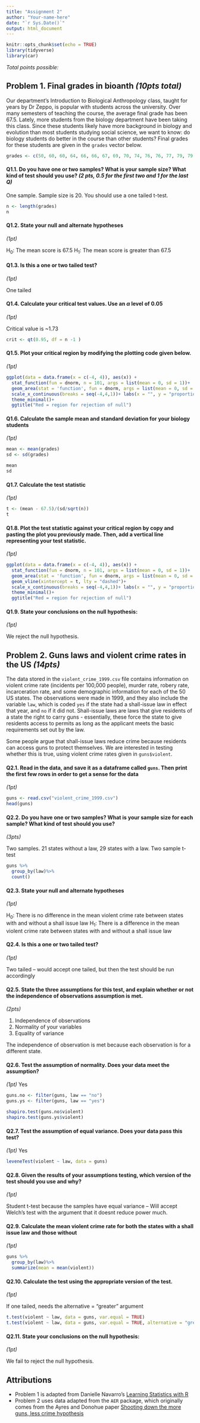 ```yaml
---
title: "Assignment 2"
author: "Your-name-here"
date: "`r Sys.Date()`"
output: html_document
---
```


```r
knitr::opts_chunk$set(echo = TRUE)
library(tidyverse)
library(car)
```

*Total points possible: *

## Problem 1. Final grades in bioanth *(10pts total)*

Our department's Introduction to Biological Anthropology class, taught for years by Dr Zeppo, is popular with students across the university. Over many semesters of teaching the course, the average final grade has been 67.5. Lately, more students from the biology department have been taking this class. Since these students likely have more background in biology and evolution than most students studying social science, we want to know: do biology students do better in the course than other students? Final grades for these students are given in the `grades` vector below.


```r
grades <- c(50, 60, 60, 64, 66, 66, 67, 69, 70, 74, 76, 76, 77, 79, 79, 79, 81, 82,82, 89)

```

#### Q1.1. Do you have one or two samples? What is your sample size? What kind of test should you use? *(2 pts, 0.5 for the first two and 1 for the last Q)*

One sample. Sample size is 20. You should use a one tailed t-test.

```r
n <- length(grades)
n
```

#### Q1.2. State your null and alternate hypotheses
*(1pt)*

H~0~: The mean score is 67.5
H~1~: The mean score is greater than 67.5


#### Q1.3. Is this a one or two tailed test?
*(1pt)*

One tailed

#### Q1.4. Calculate your critical test values. Use an $\alpha$ level of 0.05
*(1pt)*

Critical value is ~1.73

```r

crit <- qt(0.95, df = n -1 )

```


#### Q1.5. Plot your critical region by modifying the plotting code given below.
*(1pt)*

```r

ggplot(data = data.frame(x = c(-4, 4)), aes(x)) +
  stat_function(fun = dnorm, n = 101, args = list(mean = 0, sd = 1))+
  geom_area(stat = 'function', fun = dnorm, args = list(mean = 0, sd = 1), fill = "red", alpha = 0.4, xlim = c(crit, 4))+ # modify the xlim argument 
  scale_x_continuous(breaks = seq(-4,4,1))+ labs(x = "", y = "proportion")+
  theme_minimal()+
  ggtitle("Red = region for rejection of null")

```

#### Q1.6. Calculate the sample mean and standard deviation for your biology students
*(1pt)*

```r
mean <- mean(grades)
sd <- sd(grades)

mean
sd
```

#### Q1.7. Calculate the test statistic
*(1pt)*

```r
t <- (mean - 67.5)/(sd/sqrt(n))
t
```


#### Q1.8. Plot the test statistic against your critical region by copy and pasting the plot you previously made. Then, add a vertical line representing your test statistic.
*(1pt)*

```r

ggplot(data = data.frame(x = c(-4, 4)), aes(x)) +
  stat_function(fun = dnorm, n = 101, args = list(mean = 0, sd = 1))+
  geom_area(stat = 'function', fun = dnorm, args = list(mean = 0, sd = 1), fill = "red", alpha = 0.4, xlim = c(crit, 4))+ # modify the xlim argument 
  geom_vline(xintercept = t, lty = "dashed")+
  scale_x_continuous(breaks = seq(-4,4,1))+ labs(x = "", y = "proportion")+
  theme_minimal()+
  ggtitle("Red = region for rejection of null")

```

#### Q1.9. State your conclusions on the null hypothesis:
*(1pt)*

We reject the null hypothesis.


## Problem 2. Guns laws and violent crime rates in the US *(14pts)*

The data stored in the `violent_crime_1999.csv` file contains information on violent crime rate (incidents per 100,000 people), murder rate, robery rate, incarceration rate, and some demographic information for each of the 50 US states. The observations were made in 1999, and they also include the variable `law`, which is coded `yes` if the state had a shall-issue law in effect that year, and `no` if it did not. Shall-issue laws are laws that give residents of a state the right to carry guns - essentially, these force the state to give residents access to permits as long as the applicant meets the basic requirements set out by the law.

Some people argue that shall-issue laws reduce crime because residents can access guns to protect themselves. We are interested in testing whether this is true, using violent crime rates given in `guns$violent`.

#### Q2.1. Read in the data, and save it as a dataframe called `guns`. Then print the first few rows in order to get a sense for the data
*(1pt)*

```r
guns <- read.csv("violent_crime_1999.csv")
head(guns)
```

#### Q2.2. Do you have one or two samples? What is your sample size for each sample? What kind of test should you use?
*(3pts)*

Two samples. 21 states without a law, 29 states with a law. Two sample t-test 

```r
guns %>% 
  group_by(law)%>%
  count()
```

#### Q2.3. State your null and alternate hypotheses
*(1pt)*

H~0~: There is no difference in the mean violent crime rate between states with and without a shall issue law
H~1~: There is a difference in the mean violent crime rate between states with and without a shall issue law

#### Q2.4. Is this a one or two tailed test?
*(1pt)*

Two tailed -- would accept one tailed, but then the test should be run accordingly

#### Q2.5. State the three assumptions for this test, and explain whether or not the independence of observations assumption is met.
*(2pts)*

1. Independence of observations
2. Normality of your variables
3. Equality of variance

The independence of observation is met because each observation is for a different state.


#### Q2.6. Test the assumption of normality. Does your data meet the assumption?
*(1pt)*
Yes

```r
guns.no <- filter(guns, law == "no")
guns.ys <- filter(guns, law == "yes")

shapiro.test(guns.no$violent)
shapiro.test(guns.ys$violent)
```

#### Q2.7. Test the assumption of equal variance. Does your data pass this test?
*(1pt)*
Yes

```r
leveneTest(violent ~ law, data = guns)
```
#### Q2.8. Given the results of your assumptions testing, which version of the test should you use and why?
*(1pt)*

Student t-test because the samples have equal variance -- Will accept Welch's test with the argument that it doesnt reduce power much.


#### Q2.9. Calculate the mean violent crime rate for both the states with a shall issue law and those without
*(1pt)*

```r
guns %>% 
  group_by(law)%>%
  summarize(mean = mean(violent))
```


#### Q2.10. Calculate the test using the appropriate version of the test.
*(1pt)* 

If one tailed, needs the alternative = "greater" argument
```r
t.test(violent ~ law, data = guns, var.equal = TRUE)
t.test(violent ~ law, data = guns, var.equal = TRUE, alternative = "greater")


```

#### Q2.11. State your conclusions on the null hypothesis:
*(1pt)*

We fail to reject the null hypothesis.




## Attributions

- Problem 1 is adapted from Danielle Navarro's [Learning Statistics with R](https://learningstatisticswithr.com/lsr-0.6.pdf)
- Problem 2 uses data adapted from the `AER` package, which originally comes from the Ayres and Donohue paper [Shooting down the more guns, less crime hypothesis](https://www.nber.org/system/files/working_papers/w9336/w9336.pdf)
